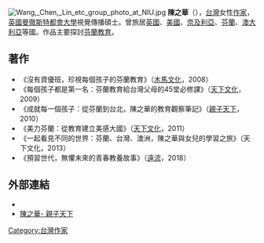 {{BLP unsourced|time=2022-06-12T08:02:26+00:00}}
{{expand|time=2013-05-08T06:45:10+00:00}}
[[File:Wang,_Chen,_Lin_etc_group_photo_at_NIU.jpg|thumb]]
'''陳之華'''（{{bd|？||||catIdx=C陳}}），[[台灣|台灣]]女性[[作家|作家]]，[[英國|英國]][[曼徹斯特都會大學|曼徹斯特都會大學]]視覺傳播碩士。曾旅居[[英國|英國]]、[[美國|美國]]、[[奈及利亞|奈及利亞]]、[[芬蘭|芬蘭]]、[[澳大利亞|澳大利亞]]等國。作品主要探討[[芬蘭教育|芬蘭教育]]。

==著作==
*《沒有資優班，珍視每個孩子的芬蘭教育》（[[木馬文化|木馬文化]]，2008）
*《每個孩子都是第一名：芬蘭教育給台灣父母的45堂必修課》（[[天下文化|天下文化]]，2009）
*《成就每一個孩子：從芬蘭到台北，陳之華的教育觀察筆記》（[[親子天下|親子天下]]，2010）
*《美力芬蘭：從教育建立美感大國》（[[天下文化|天下文化]]，2011）
*《一起看見不同的世界：芬蘭、台灣、澳洲，陳之華與女兒的學習之旅》（天下文化，2013）
*《預習世代，無懼未來的青春教養故事》（[[遠流|遠流]]，2018）

==外部連結==
*{{Facebook|陳之華-Yolanda-Chen-141654529196999|陳之華}}
*[https://www.parenting.com.tw/columnist/4-%E9%99%B3%E4%B9%8B%E8%8F%AF/ 陳之華- 親子天下] {{Wayback|url=https://www.parenting.com.tw/columnist/4-%E9%99%B3%E4%B9%8B%E8%8F%AF/ |date=20170323032601 }}

[[Category:台灣作家|Category:台灣作家]]
{{台湾作家小作品}}
